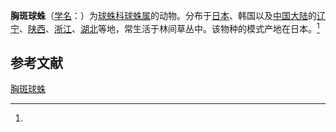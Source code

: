 {{Speciesbox
| name = 胸斑球蛛
| status = 
| status_system = 
| image = 
| genus = Theridion
| species = sterninotatum
| authority = (Boesenberg et Strand, 1906)<ref name='id13117'>{{cite web| url =http://www.bioinfo.cn/db05/BjdwSpecies.php?action=view&id=13117| title =胸斑球蛛| work =《中国动物物种编目数据库》| publisher =中国科学院微生物研究所| author =中国科学院动物研究所| accessdate =2009-04-28| deadurl =yes| archiveurl =https://web.archive.org/web/20131203122335/http://www.bioinfo.cn/db05/BjdwSpecies.php?action=view| archivedate =2013-12-03}}</ref>
}}

'''胸斑球蛛'''（[[学名|学名]]：{{lang|la|''Theridion sterninotatum''}}）为[[球蛛科|球蛛科]][[球蛛属|球蛛属]]的动物。分布于[[日本|日本]]、韩国以及[[中国大陆|中国大陆]]的[[辽宁|辽宁]]、[[陕西|陕西]]、[[浙江|浙江]]、[[湖北|湖北]]等地，常生活于林间草丛中。该物种的模式产地在日本。<ref name='id13117'/>

== 参考文献 ==
{{reflist}}

{{Wikispecies|Theridion sterninotatum}}

[[Category:球蛛属|胸斑球蛛]]


{{蜘蛛小作品}}